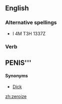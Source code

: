 ==English==

===Alternative spellings===
*I 4M T3H 1337Z
===Verb===

== '''PENIS'''''' ==

====Synonyms====

* [[Dick]]

[[zh:zeroize]]